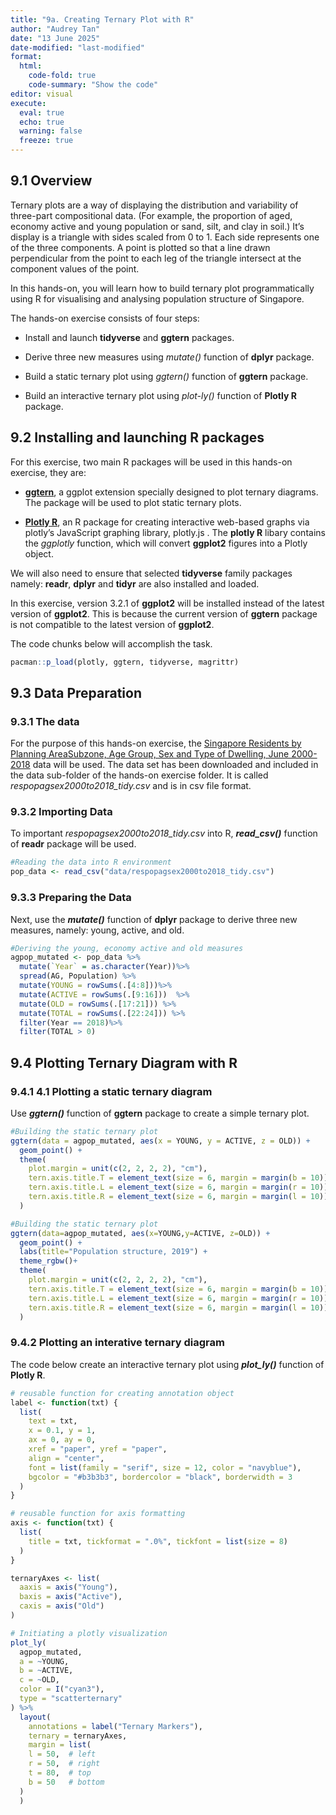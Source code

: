 ```yaml
---
title: "9a. Creating Ternary Plot with R"
author: "Audrey Tan"
date: "13 June 2025"
date-modified: "last-modified"
format: 
  html:
    code-fold: true
    code-summary: "Show the code"
editor: visual
execute: 
  eval: true
  echo: true
  warning: false 
  freeze: true
---
```


## **9.1 Overview**

Ternary plots are a way of displaying the distribution and variability of three-part compositional data. (For example, the proportion of aged, economy active and young population or sand, silt, and clay in soil.) It’s display is a triangle with sides scaled from 0 to 1. Each side represents one of the three components. A point is plotted so that a line drawn perpendicular from the point to each leg of the triangle intersect at the component values of the point.

In this hands-on, you will learn how to build ternary plot programmatically using R for visualising and analysing population structure of Singapore.

The hands-on exercise consists of four steps:

-   Install and launch **tidyverse** and **ggtern** packages.

-   Derive three new measures using *mutate()* function of **dplyr** package.

-   Build a static ternary plot using *ggtern()* function of **ggtern** package.

-   Build an interactive ternary plot using *plot-ly()* function of **Plotly R** package.

## **9.2 Installing and launching R packages**

For this exercise, two main R packages will be used in this hands-on exercise, they are:

-   [**ggtern**](http://www.ggtern.com/), a ggplot extension specially designed to plot ternary diagrams. The package will be used to plot static ternary plots.

-   [**Plotly R**](https://plot.ly/r/), an R package for creating interactive web-based graphs via plotly’s JavaScript graphing library, plotly.js . The **plotly R** libary contains the *ggplotly* function, which will convert **ggplot2** figures into a Plotly object.

We will also need to ensure that selected **tidyverse** family packages namely: **readr**, **dplyr** and **tidyr** are also installed and loaded.

In this exercise, version 3.2.1 of **ggplot2** will be installed instead of the latest version of **ggplot2**. This is because the current version of **ggtern** package is not compatible to the latest version of **ggplot2**.

The code chunks below will accomplish the task.

```r
pacman::p_load(plotly, ggtern, tidyverse, magrittr)
```

## **9.3 Data Preparation**

### **9.3.1 The data**

For the purpose of this hands-on exercise, the [Singapore Residents by Planning AreaSubzone, Age Group, Sex and Type of Dwelling, June 2000-2018](https://www.singstat.gov.sg/find-data/search-by-theme/population/geographic-distribution/latest-data) data will be used. The data set has been downloaded and included in the data sub-folder of the hands-on exercise folder. It is called *respopagsex2000to2018_tidy.csv* and is in csv file format.

### **9.3.2 Importing Data**

To important *respopagsex2000to2018_tidy.csv* into R, ***read_csv()*** function of **readr** package will be used.

```r
#Reading the data into R environment
pop_data <- read_csv("data/respopagsex2000to2018_tidy.csv") 
```

### **9.3.3 Preparing the Data**

Next, use the ***mutate()*** function of **dplyr** package to derive three new measures, namely: young, active, and old.

```r
#Deriving the young, economy active and old measures
agpop_mutated <- pop_data %>%
  mutate(`Year` = as.character(Year))%>%
  spread(AG, Population) %>%
  mutate(YOUNG = rowSums(.[4:8]))%>%
  mutate(ACTIVE = rowSums(.[9:16]))  %>%
  mutate(OLD = rowSums(.[17:21])) %>%
  mutate(TOTAL = rowSums(.[22:24])) %>%
  filter(Year == 2018)%>%
  filter(TOTAL > 0)
```

## **9.4 Plotting Ternary Diagram with R**

### **9.4.1 4.1 Plotting a static ternary diagram**

Use ***ggtern()*** function of **ggtern** package to create a simple ternary plot.

```r
#Building the static ternary plot
ggtern(data = agpop_mutated, aes(x = YOUNG, y = ACTIVE, z = OLD)) +
  geom_point() +
  theme(
    plot.margin = unit(c(2, 2, 2, 2), "cm"),
    tern.axis.title.T = element_text(size = 6, margin = margin(b = 10)),  # Top axis
    tern.axis.title.L = element_text(size = 6, margin = margin(r = 10)),  # Left axi
    tern.axis.title.R = element_text(size = 6, margin = margin(l = 10))   # Right axis
  )
```

```r
#Building the static ternary plot
ggtern(data=agpop_mutated, aes(x=YOUNG,y=ACTIVE, z=OLD)) +
  geom_point() +
  labs(title="Population structure, 2019") +
  theme_rgbw()+
  theme(
    plot.margin = unit(c(2, 2, 2, 2), "cm"),
    tern.axis.title.T = element_text(size = 6, margin = margin(b = 10)),  # Top axis
    tern.axis.title.L = element_text(size = 6, margin = margin(r = 10)),  # Left axi
    tern.axis.title.R = element_text(size = 6, margin = margin(l = 10))   # Right axis
  )
```

### **9.4.2 Plotting an interative ternary diagram**

The code below create an interactive ternary plot using ***plot_ly()*** function of **Plotly R**.

```r
# reusable function for creating annotation object
label <- function(txt) {
  list(
    text = txt, 
    x = 0.1, y = 1,
    ax = 0, ay = 0,
    xref = "paper", yref = "paper", 
    align = "center",
    font = list(family = "serif", size = 12, color = "navyblue"),
    bgcolor = "#b3b3b3", bordercolor = "black", borderwidth = 3
  )
}

# reusable function for axis formatting
axis <- function(txt) {
  list(
    title = txt, tickformat = ".0%", tickfont = list(size = 8)
  )
}

ternaryAxes <- list(
  aaxis = axis("Young"), 
  baxis = axis("Active"), 
  caxis = axis("Old")
)

# Initiating a plotly visualization 
plot_ly(
  agpop_mutated, 
  a = ~YOUNG, 
  b = ~ACTIVE, 
  c = ~OLD, 
  color = I("cyan3"), 
  type = "scatterternary"
) %>%
  layout(
    annotations = label("Ternary Markers"), 
    ternary = ternaryAxes,
    margin = list(
    l = 50,  # left
    r = 50,  # right
    t = 80,  # top
    b = 50   # bottom
  )
  )

```
